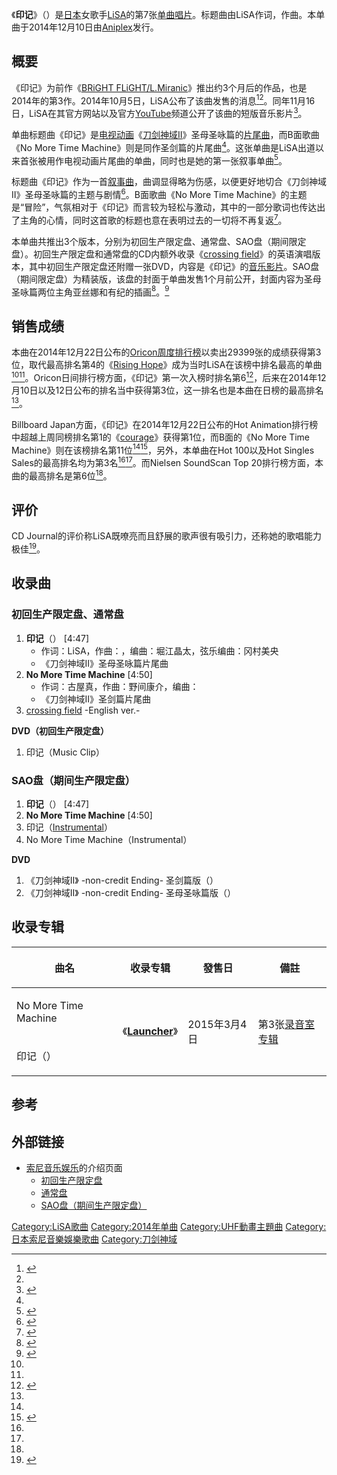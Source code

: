 {{noteTA
|G1=SAO
}}{{otheruses|subject=[[LiSA|LiSA]]的单曲“{{lang|ja|シルシ}}”|other=[[Mr.Children|Mr.Children]]的單曲“{{lang|ja|しるし}}”|印記 (Mr.Children單曲)}}
{{Infobox single
| Name           = 印记
| Original name  = {{lang-ja|シルシ}}
| Cover          = Shirushi cover.jpg
| Artist         = [[LiSA|LiSA]]  
| Album          = [[Launcher|Launcher]]
| A-side         = 
| B-side         = No More Time Machine<br/>crossing field -English ver.-（仅限初回生产限定盘及通常盘）
| Released       = 2014年12月10日
| Format         = [[单曲|单曲]]
| Recorded       = 
| Genre          = [[J-POP|J-POP]]、[[动画歌曲|动画歌曲]]
| Length         = 4分47秒
| Label          = [[Aniplex|Aniplex]] 
| Writer         = LiSA（作詞）<br />{{lang|ja|カヨコ}}（作曲）
| Producer       = 
| Certification  = 
| Chart position = * 3位<small>（[[Oricon公信榜|Oricon周榜最高排名]]）</small><ref name="oriconweek">{{cite web|url=http://www.oricon.co.jp/rank/js/w/2014-12-22/|script-title=オリコン週間 CDシングルランキング 2014年12月08日～2014年12月14日|work=Oricon|accessdate=2015-11-24|language=ja|archive-date=2019-05-25|archive-url=https://web.archive.org/web/20190525204719/https://www.oricon.co.jp/rank/js/w/2014-12-22/|dead-url=no}}</ref><ref name="infoseek">{{cite web|url=http://news.infoseek.co.jp/article/okmusic_20141216_62934/|script-title=LiSAの7thシングル「シルシ」がオリコン週間3位獲得、初のライブパンフレット発売情報も|language=ja|date=2014-12-16|accessdate=2015-12-03|publisher=Infoseek|archive-date=2020-02-01|archive-url=https://web.archive.org/web/20200201065854/https://news.infoseek.co.jp/article/okmusic_20141216_62934/|dead-url=no}}</ref>
* 3位<small>（Oricon日榜最高排名）</small><ref name="oricondaily">{{cite web|url=http://www.tnsori.com/20141212-oricon-single-daily|script-title=14/12/12(金)付オリコンシングルデイリー：SKE48「12月のカンガルー」が1位返り咲き！ただし売上ペースは低調に|language=ja|date=2014-12-13|accessdate=2015-11-24|publisher=The Natsu Style|archive-date=2020-02-01|archive-url=https://web.archive.org/web/20200201065844/http://www.tnsori.com/20141212-oricon-single-daily|dead-url=no}}</ref>
* 3位<small>（{{lang|en|[[告示牌_(雜誌)|Billboard]] JAPAN Hot 100}}）</small><ref name="hot100">{{Cite web|url=http://www.billboard-japan.com/charts/detail/?a=hot100&year=2014&month=12&day=22|script-title=Billboard Japan Hot 100 2014/12/22 付け|work=Billboard JAPAN|author=|publisher={{lang|ja|阪神コンテンツリンク}}|accessdate=2015-11-24|language=ja|archive-date=2020-11-23|archive-url=https://web.archive.org/web/20201123132804/http://www.billboard-japan.com/charts/detail?a=hot100&year=2014&month=12&day=22|dead-url=no}}</ref>
* 3位<small>（{{lang|en|Billboard JAPAN Hot Singles Sales}}）</small><ref name="sales">{{Cite web|url=http://www.billboard-japan.com/charts/detail/?a=sales&year=2014&month=12&day=22|script-title=Billboard Japan Hot Singles Sales 2014/12/22 付け|work=Billboard JAPAN|author=|publisher={{lang|ja|阪神コンテンツリンク}}|accessdate=2015-11-24|language=ja|archive-date=2020-02-01|archive-url=https://web.archive.org/web/20200201065751/http://www.billboard-japan.com/charts/detail/?a=sales&year=2014&month=12&day=22|dead-url=no}}</ref>
* 1位<small>（{{lang|en|[[Billboard_Japan_Hot_Animation|Billboard JAPAN Hot Animation]]}}）</small><ref name="hotanime">{{Cite web|url=http://www.billboard-japan.com/charts/detail/?a=anime&year=2014&month=12&day=22|script-title=Billboard Japan Hot Animation 2014/12/22 付け|work=Billboard JAPAN|author=|publisher={{lang|ja|阪神コンテンツリンク}}|accessdate=2015-11-24|language=ja|archive-date=2020-02-01|archive-url=https://web.archive.org/web/20200201065744/http://www.billboard-japan.com/charts/detail/?a=anime&year=2014&month=12&day=22|dead-url=no}}</ref>
* 6位<small>（{{link-en|Nielsen SoundScan|Nielsen SoundScan}}）（期間生产限定盘）</small><ref name="sound20141208">{{Cite web|date=2012-07-15|url=http://www.phileweb.com/ranking/cd-top20/1894.html|script-title=週間 CDソフト TOP20 2014年12月8日〜2014年12月14日 調査分|work=Phile-web|publisher=音元出版|accessdate=2014-12-17|language=ja|archive-date=2015-12-08|archive-url=https://web.archive.org/web/20151208231008/http://www.phileweb.com/ranking/cd-top20/1894.html|dead-url=no}}</ref>
| Last single    = [[BRiGHT_FLiGHT/L.Miranic|BRiGHT FLiGHT/L.Miranic]]<br/>（2014年）
| This single    = '''印记'''<br/>（2014年）
| Next single    = [[Rally_Go_Round|Rally Go Round]]<br />（2015年）
| Misc = {{Extra track listing
 | Album      = Launcher
 | Type       = 录音室专辑
 | prev_track = No More Time Machine
 | prev_no    = 13
 | this_track = '''印记'''
 | track_no   = 14
 | next_track = 
 | next_no    = }}
}}
《'''印记'''》（{{lang-ja|シルシ}}）是[[日本|日本]]女歌手[[LiSA|LiSA]]的第7张[[单曲|单曲唱片]]。标题曲由LiSA作词，{{lang|ja|カヨコ}}作曲。本单曲于2014年12月10日由[[Aniplex|Aniplex]]发行。

== 概要 ==
《印记》为前作《[[BRiGHT_FLiGHT/L.Miranic|BRiGHT FLiGHT/L.Miranic]]》推出约3个月后的作品，也是2014年的第3作。2014年10月5日，LiSA公布了该曲发售的消息<ref>{{cite web|url=http://natalie.mu/music/news/127813|script-title=LiSA、新バラードで「SAO」新EDを彩る|language=ja|publisher=[[Natalie_(網站)|natalie]]|date=2014-10-05|accessdate=2015-11-24|archive-date=2020-02-01|archive-url=https://web.archive.org/web/20200201065737/https://natalie.mu/music/news/127813|dead-url=no}}</ref><ref name="animeanime"/>。同年11月16日，LiSA在其官方网站以及官方[[YouTube|YouTube]]频道公开了该曲的短版音乐影片<ref>{{cite web|url=http://news.mynavi.jp/news/2014/11/16/001/|script-title=LiSA、7thシングル「シルシ」のミュージッククリップを公開|language=ja|publisher={{lang|ja|マイナビ}}|date=2014-11-16|accessdate=2015-11-24|archive-date=2015-11-26|archive-url=https://web.archive.org/web/20151126012055/http://news.mynavi.jp/news/2014/11/16/001/|dead-url=no}}</ref>。

单曲标题曲《印记》是[[电视动画|电视动画]]《[[刀劍神域_(動畫)|刀剑神域II]]》圣母圣咏篇的[[片尾曲|片尾曲]]，而B面歌曲《No More Time Machine》则是同作圣剑篇的片尾曲<ref name="billboard"/>。这张单曲是LiSA出道以来首张被用作电视动画片尾曲的单曲，同时也是她的第一张叙事单曲<ref name="animeanime">{{cite web|url=http://animeanime.jp/article/2014/10/05/20393.html|script-title=「ソードアート・オンラインII」EDテーマ　LiSAの7thシングル「シルシ」12月10日発売|language=ja|publisher={{lang|ja|アニメ！アニメ！}}|date=2014-10-05|accessdate=2015-11-24|archive-date=2020-02-01|archive-url=https://web.archive.org/web/20200201065657/https://animeanime.jp/article/2014/10/05/20393.html|dead-url=no}}</ref>。

标题曲《印记》作为一首[[叙事曲|叙事曲]]，曲调显得略为伤感，以便更好地切合《刀剑神域II》圣母圣咏篇的主题与剧情<ref>{{cite interview|url=http://news.mynavi.jp/articles/2014/12/10/lisa/001.html|script-title=ja:LiSA、2度目の武道館ワンマンライブに向けて7thシングル「シルシ」リリース - TVアニメ『ソードアート・オンラインⅡ』EDテーマ（2）LiSA自身が歌うべきバラードソング「シルシ」|date=2014-12-10|accessdate=2015-11-24|program=mynavi|subject=LiSA|archive-date=2016-03-06|archive-url=https://web.archive.org/web/20160306000023/http://news.mynavi.jp/articles/2014/12/10/lisa/001.html|dead-url=no}}</ref>。B面歌曲《No More Time Machine》的主题是“冒险”，气氛相对于《印记》而言较为轻松与激动，其中的一部分歌词也传达出了主角的心情，同时这首歌的标题也意在表明过去的一切将不再复返<ref>{{cite interview|url=http://natalie.mu/music/pp/lisa04/page/3|script-title=ja:LiSA「シルシ」インタビュー (3/4)|program=natalie|subject=LiSA|date=2014-12-10|accessdate=2015-11-24|archive-date=2020-02-01|archive-url=https://web.archive.org/web/20200201065647/https://natalie.mu/music/pp/lisa04/page/3|dead-url=no}}</ref>。

本单曲共推出3个版本，分别为初回生产限定盘、通常盘、SAO盘（期间限定盘）。初回生产限定盘和通常盘的CD内额外收录《[[crossing_field|crossing field]]》的英语演唱版本，其中初回生产限定盘还附赠一张DVD，内容是《印记》的[[音乐影片|音乐影片]]。SAO盘（期间限定盘）为精装版，该盘的封面于单曲发售1个月前公开，封面内容为圣母圣咏篇两位主角亚丝娜和有纪的插画<ref>{{cite web|url=http://dengekionline.com/elem/000/000/955/955985/|script-title=LiSAさんが歌う『SAOII』《マザーズ・ロザリオ》編ED曲『シルシ』の期間限定盤ジャケットが公開|language=ja|date=2014-11-09|publisher={{lang|ja|電撃オンライン}}|accessdate=2015-11-24|archive-date=2020-02-01|archive-url=https://web.archive.org/web/20200201065641/https://dengekionline.com/elem/000/000/955/955985/|dead-url=no}}</ref>。<ref>{{cite interview|url=http://news.mynavi.jp/articles/2014/12/10/lisa/004.html|script-title=ja:LiSA、2度目の武道館ワンマンライブに向けて7thシングル「シルシ」リリース - TVアニメ『ソードアート・オンラインⅡ』EDテーマ（5）年明けの武道館ではパワーアップした姿を|date=2014-12-10|accessdate=2015-11-24|subject=LiSA|program=mynavi|archive-date=2016-03-05|archive-url=https://web.archive.org/web/20160305235745/http://news.mynavi.jp/articles/2014/12/10/lisa/004.html|dead-url=no}}</ref>

== 销售成绩 ==
本曲在2014年12月22日公布的[[Oricon公信榜|Oricon周度排行榜]]以卖出29399张的成绩获得第3位，取代最高排名第4的《[[Rising_Hope|Rising Hope]]》成为当时LiSA在该榜中排名最高的单曲<ref name="oriconweek"/><ref name="infoseek"/>。Oricon日间排行榜方面，《印记》第一次入榜时排名第6<ref>{{cite web|url=http://www.ota-suke.jp/news/132332|script-title=LiSAの新曲が6位に初登場、「ソードアート・オンラインII」新ED曲|publisher={{lang|ja|おた☆スケ}}|language=ja|date=2014-12-11|accessdate=2015-11-24|archive-date=2020-02-01|archive-url=https://web.archive.org/web/20200201065630/http://www.ota-suke.jp/news/132332|dead-url=no}}</ref>，后来在2014年12月10日以及12日公布的排名当中获得第3位，这一排名也是本曲在日榜的最高排名<ref name="oricondaily"/>。

Billboard Japan方面，《印记》在2014年12月22日公布的Hot Animation排行榜中超越上周同榜排名第1的《[[courage|courage]]》获得第1位，而B面的《No More Time Machine》则在该榜排名第11位<ref name="hotanime"/><ref name="billboard">{{cite web|url=http://www.billboard-japan.com/d_news/detail/24609/2|script-title=【ビルボード】『SAO2』主題歌 LiSAと戸松遥で1、2フィニッシュ、「レリゴー」も再び|publisher=Billboard JAPAN|date=2014-12-17|accessdate=2015-11-24|language=ja|archive-date=2015-11-25|archive-url=https://web.archive.org/web/20151125093358/http://www.billboard-japan.com/d_news/detail/24609/2|dead-url=no}}</ref>，另外，本单曲在Hot 100以及Hot Singles Sales的最高排名均为第3名<ref name="hot100"/><ref name="sales"/>。而Nielsen SoundScan Top 20排行榜方面，本曲的最高排名是第6位<ref name="sound20141208"/>。

== 评价 ==
CD Journal的评价称LiSA既嘹亮而且舒展的歌声很有吸引力，还称她的歌唱能力极佳<ref>{{cite web|url=http://artist.cdjournal.com/d/-/4114092711|script-title=LiSA / シルシ [CD+DVD] [限定]|language=ja|work=CD Journal|accessdate=2015-11-25|archive-date=2020-02-01|archive-url=https://web.archive.org/web/20200201065625/https://artist.cdjournal.com/d/-/4114092711|dead-url=no}}</ref>。

== 收录曲 ==
=== 初回生产限定盘、通常盘 ===
# '''印记'''（{{lang|ja|シルシ}}） [4:47]
#* 作词：LiSA，作曲：{{lang|ja|カヨコ}}，编曲：堀江晶太，弦乐编曲：冈村美央
#* 《刀剑神域II》圣母圣咏篇片尾曲
# '''No More Time Machine''' [4:50]
#* 作词：古屋真，作曲：野间康介，编曲：{{lang|ja|やしきん}}
#* 《刀剑神域II》圣剑篇片尾曲
# [[crossing_field|crossing field]] -English ver.- 

'''DVD（初回生产限定盘）'''
# 印记（Music Clip）

=== SAO盘（期间生产限定盘） ===
# '''印记'''（{{lang|ja|シルシ}}） [4:47]
# '''No More Time Machine''' [4:50]
# 印记（[[器乐|Instrumental]]）
# No More Time Machine（Instrumental）

'''DVD'''
# 《刀剑神域II》 -non-credit Ending- 圣剑篇版（{{lang|ja|ソードアート・オンラインⅡ -non-credit Ending- 《キャリバー》ver.}}） 
# 《刀剑神域II》 -non-credit Ending- 圣母圣咏篇版（{{lang|ja|ソードアート・オンラインⅡ -non-credit Ending- 《マザーズ・ロザリオ》ver.}}）

== 收录专辑 ==
{| class="wikitable"
! 曲名
! 收录专辑
! 發售日 
! 備註
|-
| No More Time Machine
| rowspan="2"|《'''[[Launcher|Launcher]]'''》
| rowspan="2"|2015年3月4日
| rowspan="2"|第3张[[录音室专辑|录音室专辑]]
|-
| 印记（{{lang|ja|シルシ}}）
|}

== 参考 ==
{{Reflist|2}}

== 外部链接 ==
* [[索尼音乐娱乐|索尼音乐娱乐]]的介绍页面
** [http://www.sonymusic.co.jp/artist/lisa/discography/SVWC-70031 初回生产限定盘] {{Wayback|url=http://www.sonymusic.co.jp/artist/lisa/discography/SVWC-70031 |date=20200319220557 }}
** [http://www.sonymusic.co.jp/artist/lisa/discography/SVWC-70035 通常盘] {{Wayback|url=http://www.sonymusic.co.jp/artist/lisa/discography/SVWC-70035 |date=20200319220559 }}
** [http://www.sonymusic.co.jp/artist/lisa/discography/SVWC-70033 SAO盘（期间生产限定盘）] {{Wayback|url=http://www.sonymusic.co.jp/artist/lisa/discography/SVWC-70033 |date=20200319220557 }}

{{LiSA}}
{{刀剑神域}}

{{DEFAULTSORT:Shirushi}}
[[Category:LiSA歌曲|Category:LiSA歌曲]]
[[Category:2014年单曲|Category:2014年单曲]]
[[Category:UHF動畫主題曲|Category:UHF動畫主題曲]]
[[Category:日本索尼音樂娛樂歌曲|Category:日本索尼音樂娛樂歌曲]]
[[Category:刀剑神域|Category:刀剑神域]]